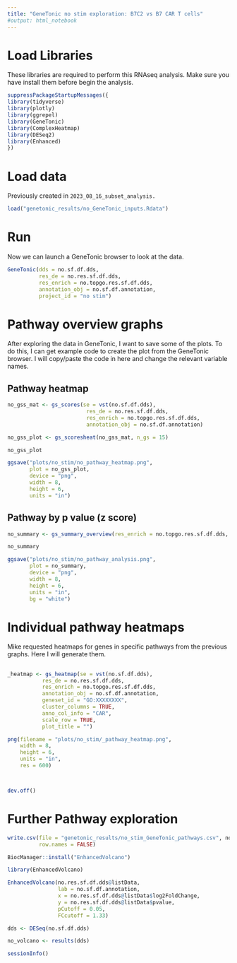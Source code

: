 ---
title: "GeneTonic no stim exploration: B7C2 vs B7 CAR T cells"
#output: html_notebook
---

# Load Libraries

These libraries are required to perform this RNAseq analysis. Make sure you have install them before begin the analysis.

```{r load libraries}
suppressPackageStartupMessages({
library(tidyverse)
library(plotly)
library(ggrepel)
library(GeneTonic)
library(ComplexHeatmap)
library(DESeq2)
library(Enhanced)
})
```

# Load data

Previously created in `2023_08_16_subset_analysis.`

```{r load genetonic inputs}
load("genetonic_results/no_GeneTonic_inputs.Rdata")
```

# Run

Now we can launch a GeneTonic browser to look at the data.

```{r no genetonic}
GeneTonic(dds = no.sf.df.dds,
          res_de = no.res.sf.df.dds,
          res_enrich = no.topgo.res.sf.df.dds,
          annotation_obj = no.sf.df.annotation,
          project_id = "no stim")
```

# Pathway overview graphs

After exploring the data in GeneTonic, I want to save some of the plots. To do this, I can get example code to create the plot from the GeneTonic browser. I will copy/paste the code in here and change the relevant variable names.

## Pathway heatmap

```{r pathway heatmap}
no_gss_mat <- gs_scores(se = vst(no.sf.df.dds),
                         res_de = no.res.sf.df.dds,
                         res_enrich = no.topgo.res.sf.df.dds,
                         annotation_obj = no.sf.df.annotation)

no_gss_plot <- gs_scoresheat(no_gss_mat, n_gs = 15)

no_gss_plot
```

```{r save path heatmap}
ggsave("plots/no_stim/no_pathway_heatmap.png",
       plot = no_gss_plot,
       device = "png",
       width = 8,
       height = 6,
       units = "in")
```

## Pathway by p value (z score)

```{r pathway plot}
no_summary <- gs_summary_overview(res_enrich = no.topgo.res.sf.df.dds, n_gs = 15)

no_summary
```

```{r save path plot}
ggsave("plots/no_stim/no_pathway_analysis.png",
       plot = no_summary,
       device = "png",
       width = 8,
       height = 6,
       units = "in",
       bg = "white")
```

# Individual pathway heatmaps

Mike requested heatmaps for genes in specific pathways from the previous graphs. Here I will generate them.

## 

```{r }
_heatmap <- gs_heatmap(se = vst(no.sf.df.dds),
           res_de = no.res.sf.df.dds,
           res_enrich = no.topgo.res.sf.df.dds,
           annotation_obj = no.sf.df.annotation,
           geneset_id = "GO:XXXXXXXX",
           cluster_columns = TRUE,
           anno_col_info = "CAR",
           scale_row = TRUE,
           plot_title = "")
```

```{r }
png(filename = "plots/no_stim/_pathway_heatmap.png",
    width = 8,
    height = 6,
    units = "in",
    res = 600)



dev.off()
```




# Further Pathway exploration

```{r save all pathway analysis}
write.csv(file = "genetonic_results/no_stim_GeneTonic_pathways.csv", no.topgo.res.sf.df.dds,
          row.names = FALSE)
```








```{r}
BiocManager::install("EnhancedVolcano")

library(EnhancedVolcano)
```


```{r}
EnhancedVolcano(no.res.sf.df.dds@listData,
                lab = no.sf.df.annotation,
                x = no.res.sf.df.dds@listData$log2FoldChange,
                y = no.res.sf.df.dds@listData$pvalue,
                pCutoff = 0.05,
                FCcutoff = 1.33)

dds <- DESeq(no.sf.df.dds)

no_volcano <- results(dds)
```





























```{r}
sessionInfo()
```